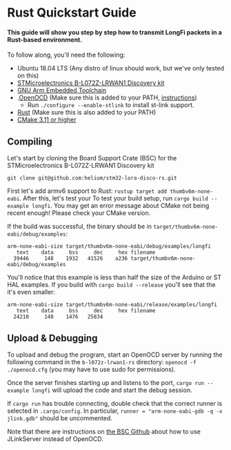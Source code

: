 
# Rust Quickstart Guide 

#### This guide will show you step by step how to transmit LongFi packets in a Rust-based environment.

To follow along, you'll need the following:
* Ubuntu 18.04 LTS (Any distro of linux should work, but we've only tested on this)
* <a href="https://www.st.com/en/evaluation-tools/b-l072z-lrwan1.html" target="_blank">STMicroelectronics B-L072Z-LRWAN1 Discovery kit</a>
* <a href="https://developer.arm.com/tools-and-software/open-source-software/developer-tools/gnu-toolchain/gnu-rm/downloads" target="_blank">GNU Arm Embedded Toolchain</a>  
* .<a href="https://github.com/ntfreak/openocd" target="_blank">OpenOCD</a> (Make sure this is added to your PATH, <a href="https://linuxize.com/post/how-to-add-directory-to-path-in-linux/" target="_blank">instructions</a>)
  * Run `./configure --enable-stlink` to install st-link support.
* <a href="https://www.rust-lang.org/tools/install" target="_blank">Rust</a> (Make sure this is also added to your PATH)
* <a href="https://cmake.org/install/" target="_blank">CMake 3.11 or higher</a>

## Compiling  

Let's start by cloning the Board Support Crate (BSC) for the STMicroelectronics B-L072Z-LRWAN1 Discovery kit
```
git clone git@github.com:helium/stm32-lora-disco-rs.git
```

First let's add armv6 support to Rust: `rustup target add thumbv6m-none-eabi`. After this, let's test your 
To test your build setup, run `cargo build --example longfi`. You may get an error message about CMake not being recent enough! Please check your CMake version.

If the build was successful, the binary should be in `target/thumbv6m-none-eabi/debug/examples`:

```
arm-none-eabi-size target/thumbv6m-none-eabi/debug/examples/longfi
   text    data     bss     dec     hex filename
  39446     148    1932   41526    a236 target/thumbv6m-none-eabi/debug/examples

```

You'll notice that this example is less than half the size of the Arduino or ST HAL examples. If you build with `cargo build --release` you'll see that the it's even smaller:

```
arm-none-eabi-size target/thumbv6m-none-eabi/release/examples/longfi
   text    data     bss     dec     hex filename
  24210     148    1476   25834 
```


## Upload & Debugging

To upload and debug the program, start an OpenOCD server by running the following command in the `b-l072z-lrwan1-rs` directory:
`openocd -f ./openocd.cfg` (you may have to use sudo for permissions).

Once the server finishes starting up and listens to the port, `cargo run --example longfi` will upload the code and start the debug session.

If `cargo run` has trouble connecting, double check that the correct runner is selected in `.cargo/config`. In particular, `runner = "arm-none-eabi-gdb -q -x jlink.gdb"` should be uncommented.

Note that there are instructions on [the BSC Github](https://github.com/lthiery/b-l072z-lrwan1-rs) about how to use JLinkServer instead of OpenOCD.
